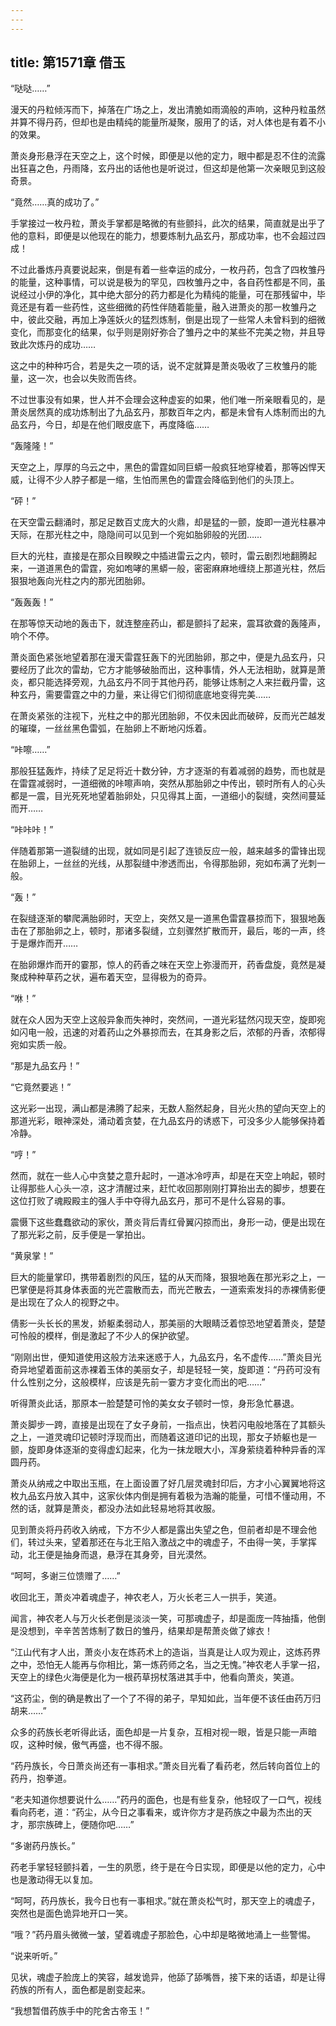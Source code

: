 ```yaml
---
---
---
```

title: 第1571章 借玉
---



“哒哒……”

漫天的丹粒倾泻而下，掉落在广场之上，发出清脆如雨滴般的声响，这种丹粒虽然并算不得丹药，但却也是由精纯的能量所凝聚，服用了的话，对人体也是有着不小的效果。

萧炎身形悬浮在天空之上，这个时候，即便是以他的定力，眼中都是忍不住的流露出狂喜之色，丹雨降，玄丹出的话他也是听说过，但这却是他第一次亲眼见到这般奇景。

“竟然……真的成功了。”

手掌接过一枚丹粒，萧炎手掌都是略微的有些颤抖，此次的结果，简直就是出乎了他的意料，即便是以他现在的能力，想要炼制九品玄丹，那成功率，也不会超过四成！

不过此番炼丹真要说起来，倒是有着一些幸运的成分，一枚丹药，包含了四枚雏丹的能量，这种事情，可以说是极为的罕见，四枚雏丹之中，各自药性都是不同，虽说经过小伊的净化，其中绝大部分的药力都是化为精纯的能量，可在那残留中，毕竟还是有着一些药性，这些细微的药性伴随着能量，融入进萧炎的那一枚雏丹之中，彼此交融，再加上净莲妖火的猛烈炼制，倒是出现了一些常人未曾料到的细微变化，而那变化的结果，似乎则是刚好弥合了雏丹之中的某些不完美之物，并且导致此次炼丹的成功……

这之中的种种巧合，若是失之一项的话，说不定就算是萧炎吸收了三枚雏丹的能量，这一次，也会以失败而告终。

不过世事没有如果，世人并不会理会这种虚妄的如果，他们唯一所亲眼看见的，是萧炎居然真的成功炼制出了九品玄丹，那数百年之内，都是未曾有人炼制而出的九品玄丹，今日，却是在他们眼皮底下，再度降临……

“轰隆隆！”

天空之上，厚厚的乌云之中，黑色的雷霆如同巨蟒一般疯狂地穿棱着，那等凶悍天威，让得不少人脖子都是一缩，生怕而黑色的雷霆会降临到他们的头顶上。

“砰！”

在天空雷云翻涌时，那足足数百丈庞大的火鼎，却是猛的一颤，旋即一道光柱暴冲天际，在那光柱之中，隐隐间可以见到一个宛如胎卵般的光团……

巨大的光柱，直接是在那众目睽睽之中插进雷云之内，顿时，雷云剧烈地翻腾起来，一道道黑色的雷霆，宛如咆哮的黑蟒一般，密密麻麻地缠绕上那道光柱，然后狠狠地轰向光柱之内的那光团胎卵。

“轰轰轰！”

在那等惊天动地的轰击下，就连整座药山，都是颤抖了起来，震耳欲聋的轰隆声，响个不停。

萧炎面色紧张地望着那在漫天雷霆狂轰下的光团胎卵，那之中，便是九品玄丹，只要经历了此次的雷劫，它方才能够破胎而出，这种事情，外人无法相助，就算是萧炎，都只能选择旁观，九品玄丹不同于其他丹药，能够让炼制之人来拦截丹雷，这种玄丹，需要雷霆之中的力量，来让得它们彻彻底底地变得完美……

在萧炎紧张的注视下，光柱之中的那光团胎卵，不仅未因此而破碎，反而光芒越发的璀璨，一丝丝黑色雷弧，在胎卵上不断地闪烁着。

“咔嚓……”

那般狂猛轰炸，持续了足足将近十数分钟，方才逐渐的有着减弱的趋势，而也就是在雷霆减弱时，一道细微的咔嚓声响，突然从那胎卵之中传出，顿时所有人的心头都是一震，目光死死地望着胎卵处，只见得其上面，一道细小的裂缝，突然间蔓延而开……

“咔咔咔！”

伴随着那第一道裂缝的出现，就如同是引起了连锁反应一般，越来越多的雷锋出现在胎卵上，一丝丝的光线，从那裂缝中渗透而出，令得那胎卵，宛如布满了光刺一般。

“轰！”

在裂缝逐渐的攀爬满胎卵时，天空上，突然又是一道黑色雷霆暴掠而下，狠狠地轰击在了那胎卵之上，顿时，那诸多裂缝，立刻骤然扩散而开，最后，嘭的一声，终于是爆炸而开……

在胎卵爆炸而开的霎那，惊人的药香之味在天空上弥漫而开，药香盘旋，竟然是凝聚成种种草药之状，遍布着天空，显得极为的奇异。

“咻！”

就在众人因为天空上这般异象而失神时，突然间，一道光彩猛然闪现天空，旋即宛如闪电一般，迅速的对着药山之外暴掠而去，在其身影之后，浓郁的丹香，浓郁得宛如实质一般。

“那是九品玄丹！”

“它竟然要逃！”

这光彩一出现，满山都是沸腾了起来，无数人豁然起身，目光火热的望向天空上的那道光彩，眼神深处，涌动着贪婪，在九品玄丹的诱惑下，可没多少人能够保持着冷静。

“哼！”

然而，就在一些人心中贪婪之意升起时，一道冰冷哼声，却是在天空上响起，顿时让得那些人心头一凉，这才清醒过来，赶忙收回那刚刚打算抬出去的脚步，想要在这位打败了魂殿殿主的强人手中夺得九品玄丹，那可不是什么容易的事。

震慑下这些蠢蠢欲动的家伙，萧炎背后青红骨翼闪掠而出，身形一动，便是出现在了那光彩之前，反手便是一掌拍出。

“黄泉掌！”

巨大的能量掌印，携带着剧烈的风压，猛的从天而降，狠狠地轰在那光彩之上，一巴掌便是将其身体表面的光芒震散而去，而光芒散去，一道索索发抖的赤裸倩影便是出现在了众人的视野之中。

倩影一头长长的黑发，娇躯柔弱动人，那美丽的大眼睛泛着惊恐地望着萧炎，楚楚可怜般的模样，倒是激起了不少人的保护欲望。

“刚刚出世，便知道使用这般方法来迷惑于人，九品玄丹，名不虚传……”萧炎目光奇异地望着面前这赤裸着玉体的美丽女子，却是轻轻一笑，旋即道：“丹药可没有什么性别之分，这般模样，应该是先前一霎方才变化而出的吧……”

听得萧炎此话，那原本一脸楚楚可怜的美女女子顿时一惊，身形急忙暴退。

萧炎脚步一跨，直接是出现在了女子身前，一指点出，快若闪电般地落在了其额头之上，一道灵魂印记顿时浮现而出，而随着这道印记的出现，那女子娇躯也是一颤，旋即身体逐渐的变得虚幻起来，化为一抹龙眼大小，浑身萦绕着种种异香的浑圆丹药。

萧炎从纳戒之中取出玉瓶，在上面设置了好几层灵魂封印后，方才小心翼翼地将这枚九品玄丹放入其中，这家伙体内倒是拥有着极为浩瀚的能量，可惜不懂动用，不然的话，就算是萧炎，都没办法如此轻易地将其收服。

见到萧炎将丹药收入纳戒，下方不少人都是露出失望之色，但前者却是不理会他们，转过头来，望着那还在与北王陷入激战之中的魂虚子，不由得一笑，手掌挥动，北王便是抽身而退，悬浮在其身旁，目光漠然。

“呵呵，多谢三位馈赠了……”

收回北王，萧炎冲着魂虚子，神农老人，万火长老三人一拱手，笑道。

闻言，神农老人与万火长老倒是淡淡一笑，可那魂虚子，却是面庞一阵抽搐，他倒是没想到，辛辛苦苦炼制了数日的雏丹，结果却是帮萧炎做了嫁衣！

“江山代有才人出，萧炎小友在炼药术上的造诣，当真是让人叹为观止，这炼药界之中，恐怕无人能再与你相比，第一炼药师之名，当之无愧。”神农老人手掌一招，天空上的绿色火海便是化为一根药草拐杖落进其手中，他看向萧炎，笑道。

“这药尘，倒的确是教出了一个了不得的弟子，早知如此，当年便不该任由药万归胡来……”

众多的药族长老听得此话，面色却是一片复杂，互相对视一眼，皆是只能一声暗叹，这种时候，傲气再盛，也不得不服。

“药丹族长，今日萧炎尚还有一事相求。”萧炎目光看了看药老，然后转向首位上的药丹，抱拳道。

“老夫知道你想要说什么……”药丹的面色，也是有些复杂，他轻叹了一口气，视线看向药老，道：“药尘，从今日之事看来，或许你方才是药族之中最为杰出的天才，那宗族碑上，便随你吧……”

“多谢药丹族长。”

药老手掌轻轻颤抖着，一生的夙愿，终于是在今日实现，即便是以他的定力，心中也是激动得无以复加。

“呵呵，药丹族长，我今日也有一事相求。”就在萧炎松气时，那天空上的魂虚子，突然也是面色诡异地开口一笑。

“哦？”药丹眉头微微一皱，望着魂虚子那脸色，心中却是略微地涌上一些警惕。

“说来听听。”

见状，魂虚子脸庞上的笑容，越发诡异，他舔了舔嘴唇，接下来的话语，却是让得药族的所有人，面色都是剧变起来。

“我想暂借药族手中的陀舍古帝玉！”